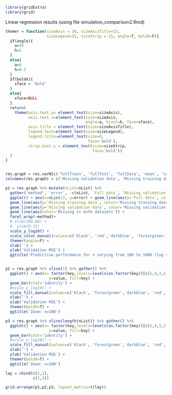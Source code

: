 ```r
library(gridExtra)
library(grid)
```

Linear regression results (using file simulation_comparison2.Rmd)
```r
themer = function(sizeAxis = 10, sizeAxisTitle=13,
                  sizeLegend=15, sizeStrip = 15, angle=T, boldX=F){
  if(angle){
    a=45
    h=1
  }
  else{
    a=0
    h=0.5
  }
  if(boldX){
    xface = 'bold'
  }
  else{
    xface=NULL
  }
  return(
    theme(axis.text.y= element_text(size=sizeAxis),
          axis.text.x=element_text(size=sizeAxis,
                                   angle=a, hjust=h, face=xface),
          axis.title = element_text(size=sizeAxisTitle),
          legend.text=element_text(size=sizeLegend),
          legend.title=element_text(size=0,
                                    face='bold'),
          strip.text.x = element_text(size=sizeStrip,
                                      face='bold'))
  )
}


res.graph = res.varN[c('fullTrain', 'fullTest', 'fullData', 'mean', 'correct')] %>% as.data.frame()
colnames(res.graph) = c('Missing validation data', 'Missing training data', 'Full data', 'Both (mean imputation)', 'Both (normal imputation)')

p1 = res.graph %>% mutate(nList=nList) %>%
  gather('method', 'error', -c(nList, `Full data`, `Missing validation data`, `Missing training data`)) %>%
  ggplot() + aes(x=nList/2, y=error) + geom_line(aes(y=`Full data`, color='Full data'))+
  geom_line(aes(y=`Missing training data`, color='Missing training data'))+
  geom_line(aes(y=`Missing validation data`, color='Missing validation data')) +
  geom_line(aes(color='Missing in both datasets')) +
  facet_wrap(~method)+
  # xlim(300,NA) +
  #  ylim(0,15)
  scale_y_log10() +
  scale_color_manual(values=c('black', 'red','darkblue', 'forestgreen')) +
  themer(angle=F) +
  xlab('') +
  ylab('Validation MSE') +
  ggtitle('Predictive performance for n varying from 100 to 1000 (log scale)')


p2 = res.graph %>% slice(1) %>% gather() %>%
  ggplot() + aes(x= factor(key,levels=levels(as.factor(key))[c(1,4,3,2,5)]),
                   y=value, fill=key) +
  geom_bar(stat='identity') +
  #scale_y_log10() +
  scale_fill_manual(values=c('black', 'forestgreen','darkblue', 'red', 'red')[c(1,4,3,2,5)], guide=F) +
  xlab('') +
  ylab('Validation MSE') +
  themer(boldX=T) +
  ggtitle('Zoom: n=100')

p3 = res.graph %>% slice(length(nList)) %>% gather() %>%
  ggplot() + aes(x= factor(key,levels=levels(as.factor(key))[c(1,4,3,2,5)]),
                   y=value, fill=key) +
  geom_bar(stat='identity') +
  #scale_y_log10() +
  scale_fill_manual(values=c('black', 'forestgreen','darkblue', 'red', 'red')[c(1,4,3,2,5)], guide=F) +
  xlab('') +
  ylab('Validation MSE') +
  themer(boldX=T) +
  ggtitle('Zoom: n=100')

lay = cbind(c(1,1),
            c(2,3))

grid.arrange(p1,p2,p3, layout_matrix=t(lay))
```

